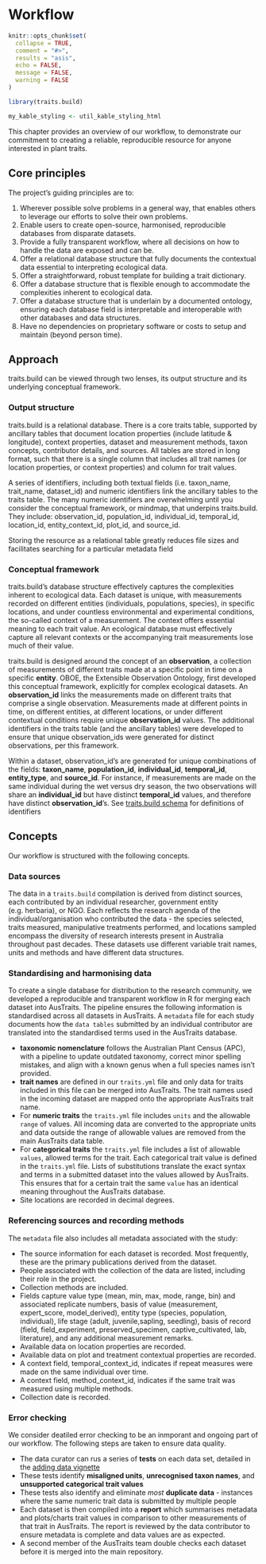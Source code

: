 # Workflow 


```r
knitr::opts_chunk$set(
  collapse = TRUE,
  comment = "#>",
  results = "asis",
  echo = FALSE,
  message = FALSE,
  warning = FALSE
)

library(traits.build)

my_kable_styling <- util_kable_styling_html
```

This chapter provides an overview of our workflow, to demonstrate our commitment to creating a reliable, reproducible resource for anyone interested in plant traits. 


## Core principles

The project's guiding principles are to:

1. Wherever possible solve problems in a general way, that enables others to leverage our efforts to solve their own problems.
2.  Enable users to create open-source, harmonised, reproducible databases from disparate datasets.
3.  Provide a fully transparent workflow, where all decisions on how to handle the data are exposed and can be.
4.  Offer a relational database structure that fully documents the contextual data essential to interpreting ecological data.
5.  Offer a straightforward, robust template for building a trait dictionary.
6.  Offer a database structure that is flexible enough to accommodate the complexities inherent to ecological data.
7.  Offer a database structure that is underlain by a documented ontology, ensuring each database field is interpretable and interoperable with other databases and data structures.
8. Have no dependencies on proprietary software or costs to setup and maintain (beyond person time).

## Approach

traits.build can be viewed through two lenses, its output structure and its underlying conceptual framework.

### Output structure

traits.build is a relational database. There is a core traits table, supported by ancillary tables that document location properties (include latitude & longitude), context properties, dataset and measurement methods, taxon concepts, contributor details, and sources. All tables are stored in long format, such that there is a single column that includes all trait names (or location properties, or context properties) and column for trait values.

A series of identifiers, including both textual fields (i.e. taxon_name, trait_name, dataset_id) and numeric identifiers link the ancillary tables to the traits table. The many numeric identifiers are overwhelming until you consider the conceptual framework, or mindmap, that underpins traits.build. They include: observation_id, population_id, individual_id, temporal_id, location_id, entity_context_id, plot_id, and source_id.

Storing the resource as a relational table greatly reduces file sizes and facilitates searching for a particular metadata field

### Conceptual framework

traits.build's database structure effectively captures the complexities inherent to ecological data. Each dataset is unique, with measurements recorded on different entities (individuals, populations, species), in specific locations, and under countless environmental and experimental conditions, the so-called context of a measurement. The context offers essential meaning to each trait value. An ecological database must effectively capture all relevant contexts or the accompanying trait measurements lose much of their value.

traits.build is designed around the concept of an **observation**, a collection of measurements of different traits made at a specific point in time on a specific **entity**. OBOE, the Extensible Observation Ontology, first developed this conceptual framework, explicitly for complex ecological datasets. An **observation_id** links the measurements made on different traits that comprise a single observation. Measurements made at different points in time, on different entities, at different locations, or under different contextual conditions require unique **observation_id** values. The additional identifiers in the traits table (and the ancillary tables) were developed to ensure that unique observation_ids were generated for distinct observations, per this framework.

Within a dataset, observation_id's are generated for unique combinations of the fields: **taxon_name**, **population_id**, **individual_id**, **temporal_id**, **entity_type**, and **source_id**. For instance, if measurements are made on the same individual during the wet versus dry season, the two observations will share an **individual_id** but have distinct **temporal_id** values, and therefore have distinct **observation_id**'s. See [traits.build schema](https://github.com/traitecoevo/traits.build/blob/develop/inst/support/traits.build_schema.yml) for definitions of identifiers

## Concepts

Our workflow is structured with the following concepts.

### Data sources

The data in a `traits.build` compilation is derived from distinct sources, each contributed by an individual researcher, government entity (e.g. herbaria), or NGO. Each reflects the research agenda of the individual/organisation who contributed the data - the species selected, traits measured, manipulative treatments performed, and locations sampled encompass the diversity of research interests present in Australia throughout past decades. These datasets use different variable trait names, units and methods and have different data structures. 

### Standardising and harmonising data

To create a single database for distribution to the research community, we developed a reproducible and transparent workflow in R for merging each dataset into AusTraits. The pipeline ensures the following information is standardised across all datasets in AusTraits. A `metadata` file for each study documents how the `data tables` submitted by an individual contributor are translated into the standardised terms used in the AusTraits database. 

* **taxonomic nomenclature** follows the Australian Plant Census (APC), with a pipeline to update outdated taxonomy, correct minor spelling mistakes, and align with a known genus when a full species names isn't provided.  
* **trait names** are defined in our `traits.yml` file and only data for traits included in this file can be merged into AusTraits. The trait names used in the incoming dataset are mapped onto the appropriate AusTraits trait name. 
* For **numeric traits** the `traits.yml` file includes `units` and the allowable `range` of values. All incoming data are converted to the appropriate units and data outside the range of allowable values are removed from the main AusTraits data table.
* For **categorical traits** the `traits.yml` file includes a list of allowable `values`, allowed terms for the trait. Each categorical trait value is defined in the `traits.yml` file. Lists of substitutions translate the exact syntax and terms in a submitted dataset into the values allowed by AusTraits. This ensures that for a certain trait the same `value` has an identical meaning throughout the AusTraits database.
* Site locations are recorded in decimal degrees.

### Referencing sources and recording methods

The `metadata` file also includes all metadata associated with the study:

* The source information for each dataset is recorded. Most frequently, these are the primary publications derived from the dataset. 
* People associated with the collection of the data are listed, including their role in the project.
* Collection methods are included.
* Fields capture value type (mean, min, max, mode, range, bin) and associated replicate numbers, basis of value (measurement, expert_score, model_derived), entity type (species, population, individual), life stage (adult, juvenile,sapling, seedling), basis of record (field, field_experiment, preserved_specimen, captive_cultivated, lab, literature), and any additional measurement remarks. 
* Available data on location properties are recorded. 
* Available data on plot and treatment contextual properties are recorded.
* A context field, temporal_context_id, indicates if repeat measures were made on the same individual over time.
* A context field, method_context_id, indicates if the same trait was measured using multiple methods.
* Collection date is recorded.

### Error checking

We consider deatiled error checking to be an inmporant and ongoing part of our workflow. The following steps are taken to ensure data quality.

* The data curator can rus a series of **tests** on each data set, detailed in the [adding data vignette](adding_data.html)
* These tests identify **misaligned units**, **unrecognised taxon names**, and **unsupported categorical trait values**
* These tests also identify and eliminate *most* **duplicate data** - instances where the same numeric trait data is submitted by multiple people
* Each dataset is then compiled into a **report** which summarises metadata and plots/charts trait values in comparison to other measurements of that trait in AusTraits. The report is reviewed by the data contributor to ensure metadata is complete and data values are as expected.
* A second member of the AusTraits team double checks each dataset before it is merged into the main repository.

